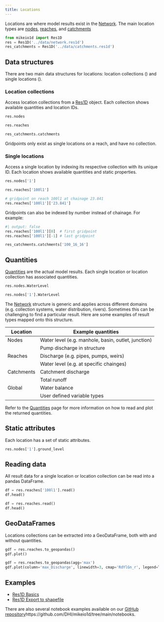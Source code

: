 ```yaml
---
title: Locations
---
```


Locations are where model results exist in the [Network](network.qmd). The main location types are [nodes](`mikeio1d.result_network.ResultNodes`), [reaches](`mikeio1d.result_network.ResultReaches`), and [catchments](`mikeio1d.result_network.ResultCatchments`)

::: {.hidden}
```python
from mikeio1d import Res1D
res = Res1D('../data/network.res1d')
res_catchments = Res1D('../data/catchments.res1d')
```
:::

## Data structures
There are two main data structures for locations: location collections ([](`~mikeio1d.result_network.ResultLocations`)) and single locations ([](`~mikeio1d.result_network.ResultLocation`)).

### Location collections
Access location collections from a [Res1D](res1d.qmd) object. Each collection shows available quantities and location IDs.

```python
res.nodes
```

```python
res.reaches
```

```python
res_catchments.catchments
```

::: callout-note
Gridpoints only exist as single locations on a reach, and have no collection.
:::

### Single locations
Access a single location by indexing its respective collection with its unique ID. Each location shows available quantities and static properties.

```python
res.nodes['1']
```

```python
res.reaches['100l1']
```

```python
# gridpoint on reach 100l1 at chainage 23.841
res.reaches['100l1']['23.841']
```

::: callout-tip
Gridpoints can also be indexed by number instead of chainage. For example:
```python
#| output: false
res.reaches['100l1'][0]  # first gridpoint
res.reaches['100l1'][-1] # last gridpoint
```
:::

```python
res_catchments.catchments['100_16_16']
```

## Quantities

[Quantities](quantities.qmd) are the actual model results. Each single location or location collection has associated quantities.

```python
res.nodes.WaterLevel
```
```python
res.nodes['1'].WaterLevel
```

::: {.callout-tip collapse="true" title="Can't find a which location a quantity belongs to?"}
The [Network](network.qmd) structure is generic and applies across different domains (e.g. collection systems, water distribution, rivers). Sometimes this can be challenging to find a particular result. Here are some examples of result types mapped onto this structure.

| Location  | Example quantities |
|-----------|--------------------|
|Nodes      | Water level (e.g. manhole, basin, outlet, junction) |
|           | Pump discharge in structure |
|Reaches    | Discharge (e.g. pipes, pumps, weirs) |
|           | Water level (e.g. at specific chainges) |
|Catchments | Catchment discharge |
|           | Total runoff |
|Global     | Water balance |
|           | User defined variable types |
:::

Refer to the [Quantities](quantities.qmd) page for more information on how to read and plot the returned quantities.

## Static attributes
Each location has a set of static attributes.

```python
res.nodes['1'].ground_level
```


## Reading data
All result data for a single location or location collection can be read into a pandas DataFrame.
```python
df = res.reaches['100l1'].read()
df.head()
```
```python
df = res.reaches.read()
df.head()
```

## GeoDataFrames

Locations collections can be extracted into a GeoDataFrame, both with and without quantities.

```python
gdf = res.reaches.to_geopandas()
gdf.plot()
```

```python
gdf = res.reaches.to_geopandas(agg='max')
gdf.plot(column='max_Discharge', linewidth=3, cmap='RdYlGn_r', legend=True)
```

## Examples

- [Res1D Basics](../examples/res1d_basic.qmd)
- [Res1D Export to shapefile](../examples/res1d_export_to_shapefile.qmd)

::: callout-tip
There are also several notebook examples available on our [GitHub repository]()https://github.com/DHI/mikeio1d/tree/main/notebooks.
:::
